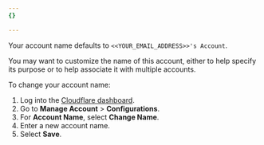 ```yaml
---
{}

---
```


Your account name defaults to `<<YOUR_EMAIL_ADDRESS>>'s Account`.

You may want to customize the name of this account, either to help specify its purpose or to help associate it with multiple accounts.

To change your account name:

1. Log into the [Cloudflare dashboard](https://dash.cloudflare.com).
2. Go to **Manage Account** > **Configurations**.
3. For **Account Name**, select **Change Name**.
4. Enter a new account name.
5. Select **Save**.
